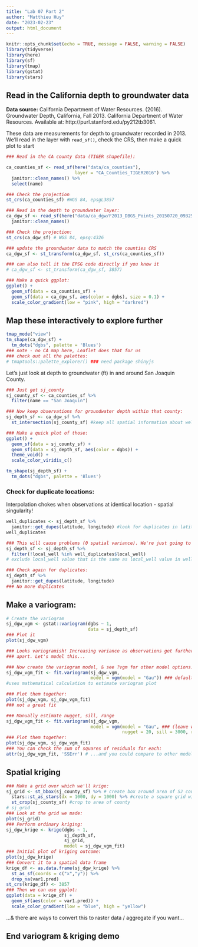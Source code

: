 ```yaml
---
title: "Lab 07 Part 2"
author: "Matthieu Huy"
date: "2023-02-23"
output: html_document
---
```


```r
knitr::opts_chunk$set(echo = TRUE, message = FALSE, warning = FALSE)
library(tidyverse)
library(here)
library(sf)
library(tmap)
library(gstat)
library(stars)
```


## Read in the California depth to groundwater data

**Data source:** California Department of Water Resources. (2016). Groundwater Depth, California, Fall 2013. California Department of Water Resources. Available at: http://purl.stanford.edu/py212tb3061.

These data are measurements for depth to groundwater recorded in 2013. We'll read in the layer with `read_sf()`, check the CRS, then make a quick plot to start

```r
### Read in the CA county data (TIGER shapefile):

ca_counties_sf <- read_sf(here("data/ca_counties"), 
                          layer = "CA_Counties_TIGER2016") %>% 
  janitor::clean_names() %>% 
  select(name)

### Check the projection
st_crs(ca_counties_sf) #WGS 84, epsgL3857

### Read in the depth to groundwater layer: 
ca_dgw_sf <- read_sf(here("data/ca_dgw/F2013_DBGS_Points_20150720_093252.gpkg")) %>% 
  janitor::clean_names()

### Check the projection:
st_crs(ca_dgw_sf) # WGS 84, epsg:4326

### update the groundwater data to match the counties CRS
ca_dgw_sf <- st_transform(ca_dgw_sf, st_crs(ca_counties_sf))

### can also tell it the EPSG code directly if you know it
# ca_dgw_sf <- st_transform(ca_dgw_sf, 3857)

### Make a quick ggplot:
ggplot() +
  geom_sf(data = ca_counties_sf) +
  geom_sf(data = ca_dgw_sf, aes(color = dgbs), size = 0.1) +
  scale_color_gradient(low = "pink", high = "darkred")
```

## Map these interactively to explore further

```r
tmap_mode("view")
tm_shape(ca_dgw_sf) +
  tm_dots("dgbs", palette = 'Blues')
### note - no CA map here, Leaflet does that for us
### check out all the palettes:
# tmaptools::palette_explorer() ### need package shinyjs
```

Let's just look at depth to groundwater (ft) in and around San Joaquin County. 

```r
### Just get sj_county
sj_county_sf <- ca_counties_sf %>% 
  filter(name == "San Joaquin")

### Now keep observations for groundwater depth within that county:
sj_depth_sf <- ca_dgw_sf %>% 
  st_intersection(sj_county_sf) #keep all spatial information about wells.

### Make a quick plot of those: 
ggplot() +
  geom_sf(data = sj_county_sf) +
  geom_sf(data = sj_depth_sf, aes(color = dgbs)) +
  theme_void() +
  scale_color_viridis_c()

tm_shape(sj_depth_sf) +
  tm_dots("dgbs", palette = 'Blues')
```


### Check for duplicate locations:

Interpolation chokes when observations at identical location - spatial singularity!

```r
well_duplicates <- sj_depth_sf %>% 
  janitor::get_dupes(latitude, longitude) #look for duplicates in latitude and longitude columns
well_duplicates

### This will cause problems (0 spatial variance). We're just going to get rid of these problematic wells recorded at the same location: 
sj_depth_sf <- sj_depth_sf %>% 
  filter(!local_well %in% well_duplicates$local_well) 
# exclude local_well value that is the same as local_well value in well_duplicates df

### Check again for duplicates: 
sj_depth_sf %>% 
  janitor::get_dupes(latitude, longitude) 
### No more duplicates
```


## Make a variogram: 

```r
# Create the variogram
sj_dgw_vgm <- gstat::variogram(dgbs ~ 1,
                               data = sj_depth_sf)
### Plot it
plot(sj_dgw_vgm) 

### Looks variogramish! Increasing variance as observations get further
### apart. Let's model this...

### Now create the variogram model, & see ?vgm for other model options: 
sj_dgw_vgm_fit <- fit.variogram(sj_dgw_vgm, 
                                model = vgm(model = "Gau")) ### default starting
#uses mathematical calculation to estimate variogram plot

### Plot them together:
plot(sj_dgw_vgm, sj_dgw_vgm_fit) 
### not a great fit

### Manually estimate nugget, sill, range
sj_dgw_vgm_fit <- fit.variogram(sj_dgw_vgm, 
                                model = vgm(model = "Gau", ### (leave with defaults first)
                                            nugget = 20, sill = 3000, range = 30000))
### Plot them together:
plot(sj_dgw_vgm, sj_dgw_vgm_fit) 
### You can check the sum of squares of residuals for each: 
attr(sj_dgw_vgm_fit, 'SSErr') # ...and you could compare to other models...
```


## Spatial kriging

```r
### Make a grid over which we'll krige: 
sj_grid <- st_bbox(sj_county_sf) %>% # create box around area of SJ county
  stars::st_as_stars(dx = 1000, dy = 1000) %>% #create a square grid within the box with pixels 1000m x 1000m
  st_crop(sj_county_sf) #crop to area of county
# sj_grid
### Look at the grid we made: 
plot(sj_grid)
### Perform ordinary kriging: 
sj_dgw_krige <- krige(dgbs ~ 1, 
                      sj_depth_sf, 
                      sj_grid, 
                      model = sj_dgw_vgm_fit)
### Initial plot of kriging outcome: 
plot(sj_dgw_krige)
### Convert it to a spatial data frame
krige_df <- as.data.frame(sj_dgw_krige) %>% 
  st_as_sf(coords = c("x","y")) %>% 
  drop_na(var1.pred)
st_crs(krige_df) <- 3857
### Then we can use ggplot: 
ggplot(data = krige_df) +
  geom_sf(aes(color = var1.pred)) +
  scale_color_gradient(low = "blue", high = "yellow")
```

...& there are ways to convert this to raster data / aggregate if you want...

## End variogram & kriging demo